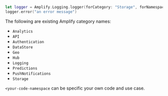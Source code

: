 ```swift
let logger = Amplify.Logging.logger(forCategory: "Storage", forNamespace: "<your-code-namespace>")
logger.error("an error message")
```

The following are existing Amplify category names:
* `Analytics`
* `API`
* `Authentication`
* `DataStore`
* `Geo`
* `Hub`
* `Logging`
* `Predictions`
* `PushNotifications`
* `Storage`

`<your-code-namespace` can be specific your own code and use case.